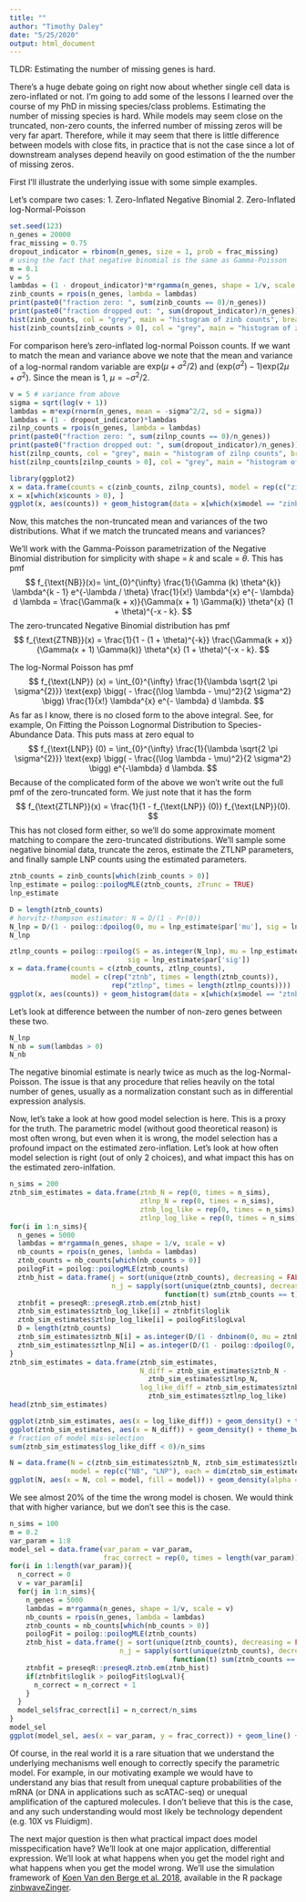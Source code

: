 ```yaml
---
title: ""
author: "Timothy Daley"
date: "5/25/2020"
output: html_document
---
```


TLDR: Estimating the number of missing genes is hard.

There's a huge debate going on right now about whether single cell data is zero-inflated or not.  I'm going to add some of the lessons I learned over the course of my PhD in missing species/class problems.  Estimating the number of missing species is hard.  While models may seem close on the truncated, non-zero counts, the inferred number of missing zeros will be very far apart.  Therefore, while it may seem that there is little difference between models with close fits, in practice that is not the case since a lot of downstream analyses depend heavily on good estimation of the the number of missing zeros.  

First I'll illustrate the underlying issue with some simple examples.  

Let's compare two cases: 
1. Zero-Inflated Negative Binomial
2. Zero-Inflated log-Normal-Poisson

```r
set.seed(123)
n_genes = 20000
frac_missing = 0.75
dropout_indicator = rbinom(n_genes, size = 1, prob = frac_missing)
# using the fact that negative binomial is the same as Gamma-Poisson
m = 0.1
v = 5
lambdas = (1 - dropout_indicator)*m*rgamma(n_genes, shape = 1/v, scale = v)
zinb_counts = rpois(n_genes, lambda = lambdas)
print(paste0("fraction zero: ", sum(zinb_counts == 0)/n_genes))
print(paste0("fraction dropped out: ", sum(dropout_indicator)/n_genes))
hist(zinb_counts, col = "grey", main = "histogram of zinb counts", breaks = seq(from = 0, to = max(zinb_counts), by = 1))
hist(zinb_counts[zinb_counts > 0], col = "grey", main = "histogram of zero-truncation neg-binom counts",  breaks = seq(from = 0, to = max(zinb_counts), by = 1))
```

For comparison here's zero-inflated log-normal Poisson counts.  If we want to match the mean and variance above we note that the mean and variance of a log-normal random variable are $\text{exp}(\mu + \sigma^2/2)$ and $(\text{exp}(\sigma^2) - 1) \text{exp}(2 \mu + \sigma^2)$.  Since the mean is 1, $\mu = -\sigma^2/2$. 
```r
v = 5 # variance from above
sigma = sqrt(log(v + 1))
lambdas = m*exp(rnorm(n_genes, mean = -sigma^2/2, sd = sigma))
lambdas = (1 - dropout_indicator)*lambdas
zilnp_counts = rpois(n_genes, lambda = lambdas)
print(paste0("fraction zero: ", sum(zilnp_counts == 0)/n_genes))
print(paste0("fraction dropped out: ", sum(dropout_indicator)/n_genes))
hist(zilnp_counts, col = "grey", main = "histogram of zilnp counts", breaks = seq(from = 0, to = max(zilnp_counts), by = 1))
hist(zilnp_counts[zilnp_counts > 0], col = "grey", main = "histogram of zero-truncation log-norm pois counts",  breaks = seq(from = 0, to = max(zilnp_counts), by = 1))
```

```r
library(ggplot2)
x = data.frame(counts = c(zinb_counts, zilnp_counts), model = rep(c("zinb", "zilnp"), each = n_genes))
x = x[which(x$counts > 0), ]
ggplot(x, aes(counts)) + geom_histogram(data = x[which(x$model == "zinb"), ], alpha = 0.5, col = "darkred", fill = "darkred") + geom_histogram(data = x[which(x$model == "zilnp"), ], alpha = 0.5, col = "dodgerblue", fill = "dodgerblue") + theme_bw()
```

Now, this matches the non-truncated mean and variances of the two distributions.  What if we match the truncated means and variances?

We'll work with the Gamma-Poisson parametrization of the Negative Binomial distribution for simplicity with shape = $k$ and scale = $\theta$.  This has pmf 
$$
f_{\text{NB}}(x)= \int_{0}^{\infty} \frac{1}{\Gamma (k) \theta^{k}} \lambda^{k - 1} e^{-\lambda / \theta} \frac{1}{x!} \lambda^{x} e^{- \lambda} d \lambda = \frac{\Gamma(k + x)}{\Gamma(x + 1) \Gamma(k)} \theta^{x} (1 + \theta)^{-x - k}.
$$
The zero-truncated Negative Binomial distribution has pmf
$$
f_{\text{ZTNB}}(x) = \frac{1}{1 -  (1 + \theta)^{-k}} \frac{\Gamma(k + x)}{\Gamma(x + 1)  \Gamma(k)} \theta^{x} (1 + \theta)^{-x - k}.
$$

The log-Normal Poisson has pmf 
$$
f_{\text{LNP}} (x) = \int_{0}^{\infty} \frac{1}{\lambda \sqrt{2 \pi \sigma^{2}}} \text{exp} \bigg( - \frac{(\log \lambda - \mu)^2}{2 \sigma^2} \bigg) \frac{1}{x!} \lambda^{x} e^{- \lambda} d \lambda.
$$
As far as I know, there is no closed form to the above integral.  See, for example, On Fitting the Poisson Lognormal Distribution to Species-Abundance Data. This puts mass at zero equal to 
$$
f_{\text{LNP}} (0) = \int_{0}^{\infty} \frac{1}{\lambda \sqrt{2 \pi \sigma^{2}}} \text{exp} \bigg( - \frac{(\log \lambda - \mu)^2}{2 \sigma^2} \bigg) e^{-\lambda} d \lambda.
$$
Because of the complicated form of the above we won't write out the full pmf of the zero-truncated form.  We just note that it has the form 
$$
f_{\text{ZTLNP}}(x) = \frac{1}{1 - f_{\text{LNP}} (0)} f_{\text{LNP}}(0).
$$
This has not closed form either, so we'll do some approximate moment matching to compare the zero-truncated distributions.  We'll sample some negative binomial data, truncate the zeros, estimate the ZTLNP parameters, and finally sample LNP counts using the estimated parameters. 

```r
ztnb_counts = zinb_counts[which(zinb_counts > 0)]
lnp_estimate = poilog::poilogMLE(ztnb_counts, zTrunc = TRUE)
lnp_estimate
```

```r
D = length(ztnb_counts)
# horvitz-thompson estimator: N = D/(1 - Pr(0))
N_lnp = D/(1 - poilog::dpoilog(0, mu = lnp_estimate$par['mu'], sig = lnp_estimate$par['sig']))
N_lnp
```

```r
ztlnp_counts = poilog::rpoilog(S = as.integer(N_lnp), mu = lnp_estimate$par['mu'], 
                             sig = lnp_estimate$par['sig'])
x = data.frame(counts = c(ztnb_counts, ztlnp_counts), 
               model = c(rep("ztnb", times = length(ztnb_counts)),
                         rep("ztlnp", times = length(ztlnp_counts))))
ggplot(x, aes(counts)) + geom_histogram(data = x[which(x$model == "ztnb"), ], alpha = 0.5, col = "darkred", fill = "darkred") + geom_histogram(data = x[which(x$model == "ztlnp"), ], alpha = 0.5, col = "dodgerblue", fill = "dodgerblue") + theme_bw()
```

Let's look at difference between the number of non-zero genes between these two.

```r
N_lnp
N_nb = sum(lambdas > 0)
N_nb
```

The negative binomial estimate is nearly twice as much as the log-Normal-Poisson.  The issue is that any procedure that relies heavily on the total number of genes, usually as a normalization constant such as in differential expression analysis.  

Now, let's take a look at how good model selection is here.  This is a proxy for the truth.  The parametric model (without good theoretical reason) is most often wrong, but even when it is wrong, the model selection has a profound impact on the estimated zero-inflation.  Let's look at how often model selection is right (out of only 2 choices), and what impact this has on the estimated zero-inlfation.

```r
n_sims = 200
ztnb_sim_estimates = data.frame(ztnb_N = rep(0, times = n_sims), 
                                ztlnp_N = rep(0, times = n_sims),
                                ztnb_log_like = rep(0, times = n_sims),
                                ztlnp_log_like = rep(0, times = n_sims))
for(i in 1:n_sims){
  n_genes = 5000
  lambdas = m*rgamma(n_genes, shape = 1/v, scale = v)
  nb_counts = rpois(n_genes, lambda = lambdas)
  ztnb_counts = nb_counts[which(nb_counts > 0)]
  poilogFit = poilog::poilogMLE(ztnb_counts)
  ztnb_hist = data.frame(j = sort(unique(ztnb_counts), decreasing = FALSE), 
                         n_j = sapply(sort(unique(ztnb_counts), decreasing = FALSE),
                                      function(t) sum(ztnb_counts == t)))
  ztnbfit = preseqR::preseqR.ztnb.em(ztnb_hist)
  ztnb_sim_estimates$ztnb_log_like[i] = ztnbfit$loglik
  ztnb_sim_estimates$ztlnp_log_like[i] = poilogFit$logLval
  D = length(ztnb_counts)
  ztnb_sim_estimates$ztnb_N[i] = as.integer(D/(1 - dnbinom(0, mu = ztnbfit$mu, size = ztnbfit$size)))
  ztnb_sim_estimates$ztlnp_N[i] = as.integer(D/(1 - poilog::dpoilog(0, mu = poilogFit$par["mu"], sig = poilogFit$par["sig"])))
}
ztnb_sim_estimates = data.frame(ztnb_sim_estimates,
                                N_diff = ztnb_sim_estimates$ztnb_N -
                                  ztnb_sim_estimates$ztlnp_N,
                                log_like_diff = ztnb_sim_estimates$ztnb_log_like -
                                  ztnb_sim_estimates$ztlnp_log_like)
head(ztnb_sim_estimates)
```

```r
ggplot(ztnb_sim_estimates, aes(x = log_like_diff)) + geom_density() + theme_bw()
ggplot(ztnb_sim_estimates, aes(x = N_diff)) + geom_density() + theme_bw()
# fraction of model mis-selection
sum(ztnb_sim_estimates$log_like_diff < 0)/n_sims
```

```r
N = data.frame(N = c(ztnb_sim_estimates$ztnb_N, ztnb_sim_estimates$ztlnp_N),
               model = rep(c("NB", "LNP"), each = dim(ztnb_sim_estimates)[1]))
ggplot(N, aes(x = N, col = model, fill = model)) + geom_density(alpha = 0.6) + geom_vline(xintercept = n_genes, lty = 2) + scale_x_log10() + scale_color_brewer(palette = 'Set1') + theme_bw()
```

We see almost 20% of the time the wrong model is chosen.  We would think that with higher variance, but we don't see this is the case.  

```r
n_sims = 100
m = 0.2
var_param = 1:8
model_sel = data.frame(var_param = var_param, 
                       frac_correct = rep(0, times = length(var_param)))
for(i in 1:length(var_param)){
  n_correct = 0
  v = var_param[i]
  for(j in 1:n_sims){
    n_genes = 5000
    lambdas = m*rgamma(n_genes, shape = 1/v, scale = v)
    nb_counts = rpois(n_genes, lambda = lambdas)
    ztnb_counts = nb_counts[which(nb_counts > 0)]
    poilogFit = poilog::poilogMLE(ztnb_counts)
    ztnb_hist = data.frame(j = sort(unique(ztnb_counts), decreasing = FALSE), 
                           n_j = sapply(sort(unique(ztnb_counts), decreasing = FALSE),
                                        function(t) sum(ztnb_counts == t)))
    ztnbfit = preseqR::preseqR.ztnb.em(ztnb_hist)
    if(ztnbfit$loglik > poilogFit$logLval){
      n_correct = n_correct + 1
    }
  }
  model_sel$frac_correct[i] = n_correct/n_sims
}
model_sel
ggplot(model_sel, aes(x = var_param, y = frac_correct)) + geom_line() + theme_bw() + ggtitle('% correct (NB) model selected')
```

Of course, in the real world it is a rare situation that we understand the underlying mechanisms well enough to correctly specify the parametric model.  For example, in our motivating example we would have to understand any bias that result from unequal capture probabilities of the mRNA (or DNA in applications such as scATAC-seq) or unequal amplification of the captured molecules.  I don't believe that this is the case, and any such understanding would most likely be technology dependent (e.g. 10X vs Fluidigm).   

The next major question is then what practical impact does model misspecification have?  We'll look at one major application, differential expression.  We'll look at what happens when you get the model right and what happens when you get the model wrong.  We'll use the simulation framework of [Koen Van den Berge et al. 2018](https://genomebiology.biomedcentral.com/articles/10.1186/s13059-018-1406-4), available in the R package [zinbwaveZinger](https://github.com/statOmics/zinbwaveZinger).

